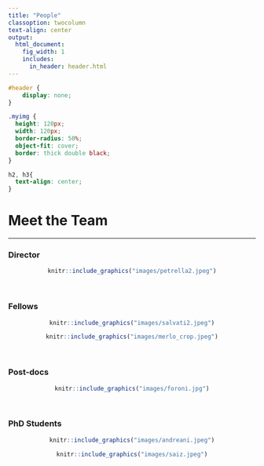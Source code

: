 ```yaml
---
title: "People"
classoption: twocolumn
text-align: center
output: 
  html_document:
    fig_width: 1
    includes:
      in_header: header.html
---
```


```css
#header {
    display: none;
}
```

```css
.myimg {
  height: 120px;
  width: 120px;
  border-radius: 50%;
  object-fit: cover;
  border: thick double black;
}
```

```css
h2, h3{
  text-align: center;
}
```
# Meet the Team

------------------------------------------------------------------------

### Director
<center>
```r
knitr::include_graphics("images/petrella2.jpeg")
``` 
</center>

<br>

### Fellows

<center>
:::::::::::::: {class='row'}
<!-- ::: {class='col-sm-4'} -->

<!-- ```{r img-with-knitr, echo=FALSE, out.extra='class="myimg"', fig.cap= "[Lea Petrella](https://quantileregressionlab.github.io/petrella.html)"} -->
<!-- knitr::include_graphics("images/petrella.jpeg") -->
<!-- ```  -->

<!-- ::: -->
::: {class='col-sm-6'}

```r
knitr::include_graphics("images/salvati2.jpeg")
``` 

:::

::: {class='col-sm-6'}

```r
knitr::include_graphics("images/merlo_crop.jpeg")
``` 

:::
::::::::::::::
</center>


<br>

<!-- - [Lea Petrella](https://beatricefor.github.io/quantile-website-test-pages/petrella.html) -->
<!-- - [Nicola Salvati](https://beatricefor.github.io/quantile-website-test-pages/salvati.html) -->
<!-- - [Luca Merlo](https://beatricefor.github.io/quantile-website-test-pages/merlo.html) -->

### Post-docs

<center>
```r
knitr::include_graphics("images/foroni.jpg")
``` 
</center>
<!-- - [Beatrice Foroni](https://beatricefor.github.io/quantile-website-test-pages/foroni.html) -->

<br>

### PhD Students

<center>
:::::::::::::: {class='row'}
::: {class='col-sm-6'}

```r
knitr::include_graphics("images/andreani.jpeg")
``` 
:::

::: {class='col-sm-6'}

```r
knitr::include_graphics("images/saiz.jpeg")
``` 

:::
::::::::::::::
</center>


<!-- - Maria Saiz -->
<!-- - Mila Andreani -->

